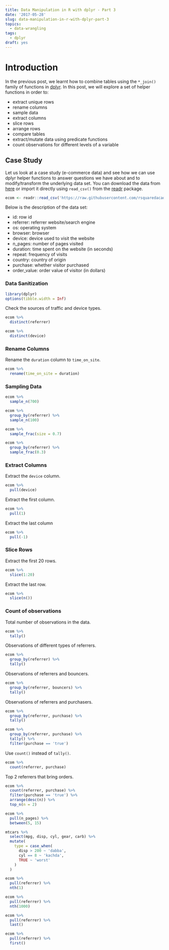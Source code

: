 ```yaml
---
title: Data Manipulation in R with dplyr - Part 3
date: '2017-05-28'
slug: data-manipulation-in-r-with-dplyr-part-3
topics:
  - data-wrangling
tags:
  - dplyr
draft: yes
---
```


# Introduction

In the previous post, we learnt how to combine tables using the `*_join()` family of functions in [dplyr](dplyr.tidyverse.org).
In this post, we will explore a set of helper functions in order to:

- extract unique rows 
- rename columns
- sample data
- extract columns
- slice rows
- arrange rows
- compare tables
- extract/mutate data using predicate functions
- count observations for different levels of a variable

## Case Study

Let us look at a case study (e-commerce data) and see how we can use dplyr helper functions to answer questions we have about and to modify/transform the underlying data set. You can download the data from [here](https://github.com/rsquaredacademy/datasets/blob/master/web.csv) or import it directly using `read_csv()` from the [readr](readr.tidyverse.org) package.

```r
ecom <- readr::read_csv('https://raw.githubusercontent.com/rsquaredacademy/datasets/master/web.csv')
```

Below is the description of the data set:

- id: row id
- referrer: referrer website/search engine
- os: operating system
- browser: browser
- device: device used to visit the website
- n_pages: number of pages visited
- duration: time spent on the website (in seconds)
- repeat: frequency of visits
- country: country of origin
- purchase: whether visitor purchased
- order_value: order value of visitor (in dollars)

### Data Sanitization

```r
library(dplyr)
options(tibble.width = Inf)
```

Check the sources of traffic and device types.

```r
ecom %>%
  distinct(referrer)

ecom %>%
  distinct(device)
```

### Rename Columns

Rename the `duration` column to `time_on_site`.

```r
ecom %>%
  rename(time_on_site = duration)
```

### Sampling Data

```r
ecom %>%
  sample_n(700)
```

```r
ecom %>%
  group_by(referrer) %>%
  sample_n(100)
```

```r
ecom %>%
  sample_frac(size = 0.7)
```

```r
ecom %>%
  group_by(referrer) %>%
  sample_frac(0.3)
```

### Extract Columns

Extract the `device` column.

```r
ecom %>%
  pull(device)
```

Extract the first column.

```r
ecom %>%
  pull(1)
```

Extract the last column

```r
ecom %>%
  pull(-1)
```

### Slice Rows

Extract the first 20 rows.

```r
ecom %>%
  slice(1:20)
```

Extract the last row.

```r
ecom %>%
  slice(n())
```

### Count of observations

Total number of observations in the data.

```r
ecom %>%
  tally()
```

Observations of different types of referrers.

```r
ecom %>%
  group_by(referrer) %>%
  tally()
```

Observations of referrers and bouncers.

```r
ecom %>%
  group_by(referrer, bouncers) %>%
  tally()
```

Observations of referrers and purchasers.

```r
ecom %>%
  group_by(referrer, purchase) %>%
  tally()

ecom %>%
  group_by(referrer, purchase) %>%
  tally() %>%
  filter(purchase == 'true')
```

Use `count()` instead of `tally()`.

```r
ecom %>%
  count(referrer, purchase)
```

Top 2 referrers that bring orders.

```r
ecom %>%
  count(referrer, purchase) %>%
  filter(purchase == 'true') %>%
  arrange(desc(n)) %>%
  top_n(n = 2)
```

```r
ecom %>%
  pull(n_pages) %>%
  between(5, 15) 
```

```r
mtcars %>%
  select(mpg, disp, cyl, gear, carb) %>%
  mutate(
    type = case_when(
      disp > 200 ~ 'dabba',
      cyl == 8 ~ 'kachda',
      TRUE ~ 'worst'
    )
  )
```

```r
ecom %>%
  pull(referrer) %>%
  nth(1)
```

```r
ecom %>%
  pull(referrer) %>%
  nth(1000)
```

```r
ecom %>%
  pull(referrer) %>%
  last()
```

```r
ecom %>%
  pull(referrer) %>%
  first()
```  